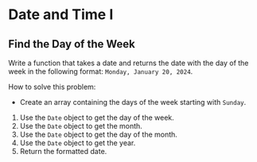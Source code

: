 # Date and Time I

## Find the Day of the Week

Write a function that takes a date and returns the date with the day of the week in the following format: `Monday, January 20, 2024`.

How to solve this problem:

-   Create an array containing the days of the week starting with `Sunday`.

1. Use the `Date` object to get the day of the week.
2. Use the `Date` object to get the month.
3. Use the `Date` object to get the day of the month.
4. Use the `Date` object to get the year.
5. Return the formatted date.
